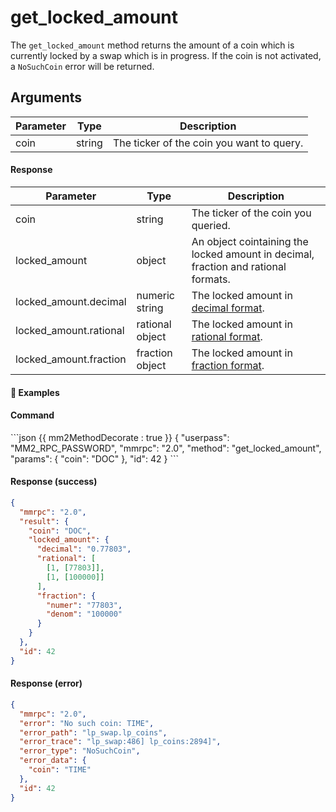 
# get_locked_amount

The `get_locked_amount` method returns the amount of a coin which is currently locked by a swap which is in progress. If the coin is not activated, a `NoSuchCoin` error will be returned.

## Arguments

| Parameter | Type   | Description                               |
| --------- | ------ | ----------------------------------------- |
| coin      | string | The ticker of the coin you want to query. |

#### Response

| Parameter              | Type            | Description                                                                                   |
| ---------------------- | --------------- | --------------------------------------------------------------------------------------------- |
| coin                   | string          | The ticker of the coin you queried.                                                           |
| locked_amount          | object          | An object cointaining the locked amount in decimal, fraction and rational formats.            |
| locked_amount.decimal  | numeric string  | The locked amount in [decimal format](https://www.mathsisfun.com/definitions/decimal.html).   |
| locked_amount.rational | rational object | The locked amount in [rational format](/atomicdex/api/legacy/rational_number_note/).        |
| locked_amount.fraction | fraction object | The locked amount in [fraction format](https://www.mathsisfun.com/definitions/fraction.html). |

#### 📌 Examples

#### Command

<CodeGroup title="" tag="POST" label="get_locked_amount">
```json {{ mm2MethodDecorate : true }}
{
  "userpass": "MM2_RPC_PASSWORD",
  "mmrpc": "2.0",
  "method": "get_locked_amount",
  "params": {
    "coin": "DOC"
  },
  "id": 42
}
```
</CodeGroup>

<CollapsibleSection expandedText='Hide Response' collapsedText='Show Response'>

#### Response (success)

```json
{
  "mmrpc": "2.0",
  "result": {
    "coin": "DOC",
    "locked_amount": {
      "decimal": "0.77803",
      "rational": [
        [1, [77803]],
        [1, [100000]]
      ],
      "fraction": {
        "numer": "77803",
        "denom": "100000"
      }
    }
  },
  "id": 42
}
```

#### Response (error)

```json
{
  "mmrpc": "2.0",
  "error": "No such coin: TIME",
  "error_path": "lp_swap.lp_coins",
  "error_trace": "lp_swap:486] lp_coins:2894]",
  "error_type": "NoSuchCoin",
  "error_data": {
    "coin": "TIME"
  },
  "id": 42
}
```

</CollapsibleSection>
